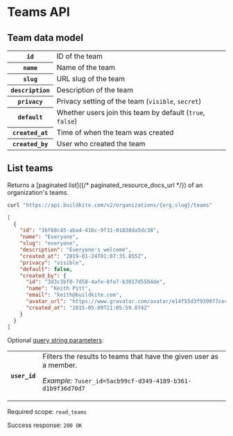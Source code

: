 # Teams API


## Team data model

<table>
<tbody>
  <tr><th><code>id</code></th><td>ID of the team</td></tr>
  <tr><th><code>name</code></th><td>Name of the team</td></tr>
  <tr><th><code>slug</code></th><td>URL slug of the team</td></tr>
  <tr><th><code>description</code></th><td>Description of the team</td></tr>
  <tr><th><code>privacy</code></th><td>Privacy setting of the team (<code>visible</code>, <code>secret</code>)</td></tr>
  <tr><th><code>default</code></th><td>Whether users join this team by default (<code>true</code>, <code>false</code>)</td></tr>
  <tr><th><code>created_at</code></th><td>Time of when the team was created</td></tr>
  <tr><th><code>created_by</code></th><td>User who created the team</td></tr>
</tbody>
</table>

## List teams

Returns a [paginated list]({/* paginated_resource_docs_url */}) of an organization's teams.

```bash
curl "https://api.buildkite.com/v2/organizations/{org.slug}/teams"
```

```json
[
  {
    "id": "3bf68c45-aba4-416c-9f31-01838da5dc38",
    "name": "Everyone",
    "slug": "everyone",
    "description": "Everyone's welcome",
    "created_at": "2019-01-24T01:07:35.855Z",
    "privacy": "visible",
    "default": false,
    "created_by": {
      "id": "3d3c3bf0-7d58-4afe-8fe7-b3017d5504de",
      "name": "Keith Pitt",
      "email": "keith@buildkite.com",
      "avatar_url": "https://www.gravatar.com/avatar/e14f55d3f939977cecbf51b64ff6f861",
      "created_at": "2015-05-09T21:05:59.874Z"
    }
  }
]
```

Optional [query string parameters](/docs/api#query-string-parameters):

<table>
<tbody>
  <tr><th><code>user_id</code></th><td>Filters the results to teams that have the given user as a member. <p class="Docs__api-param-eg"><em>Example:</em> <code>?user_id=5acb99cf-d349-4189-b361-d1b9f36d70d7</code></p></td></tr>
</tbody>
</table>


Required scope: `read_teams`

Success response: `200 OK`
